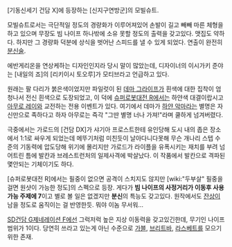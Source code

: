 [기동신세기 건담 X]에 등장하는 [신지구연방군]의 모빌슈트.

모빌슈트로서는 극단적일 정도의 경량화가 이루어져있어 손발이 길고 빼빼 마른 체형을 하고 있으며 무장도 빔 나이프 하나밖에 소유 못할 정도의 출력을 갖고있다. 맷집도 약하다. 하지만 그 경량화 덕분에 상식을 벗어난 스피드를 낼 수 있게 되었다. 연출이 완전히 [[분신술]].

에반게리온을 연상케하는 디자인인지라 당시 말이 많았는데, 디자이너의 이시가키 준야는 [내일의 죠]의 [리키이시 토오루]가 모티브라고 언급하고 있다.

원래는 팔 다리가 붉은색이었지만 파일럿이 된 [[데마 그라이프]]가 흰색에 대한 집착이 엄청나서 전신 흰색으로 도장되었고, 이 덕에 [[슈퍼로봇대전 R]]에서는 하얀색 대결이랍시고 [[아무로 레이]]와 교전하는 전용 이벤트가 있다. 여기에서 데마가 [[하얀 악마]]라는 별명은 자신만으로 족하다고 하자 아무로는 즉각 "그딴 별명 너나 가져!"라며 쿨하게 넘겨버렸다.

극중에서는 가로드의 [건담 DX]가 샤기아 프로스트한테 유인당해 도시 내의 좁은 장소에서 1:1로 싸우게 되었는데 메뚜기처럼 미친듯이 날아다니다못해 무슨 개나리 스텝 수준의 기동력에 압도당해 위기에 몰리지만 가로드가 라이플을 유폭시키는 재치를 부려 넘어트린 틈에 발칸과 브레스트런처의 일제사격에 박살났다. 이 작품에서 발칸으로 격파된 몇안되는 기체이기도 하다.

[슈퍼로봇대전 R]에서는 필중이 없으면 공격이 스치지도 않지만 [wiki:"두부살" 필중을 걸면 원샷이 가능한 정도]의 스펙으로 등장. 게다가 '''빔 나이프의 사정거리가 이동후 사용가능 주제에 7'''이고 별로 볼 일은 없겠지만 '''분신'''의 특능도 갖고있다. 원작에서도 [[잔상]]이 남을 정도로 움직이는 걸 반영한듯. 뭐야 이놈 무서워...

[[SD건담 G제네레이션 F]]에선 그럭저럭 높은 지상 이동력을 갖고있긴한데, 무기인 나이프 범위가 1이다. 당연히 쓰라고 있는게 아닌 수준으로 [[가블]], [[브리트바]], [[라스베트]]를 모으기 위한 존재. 
